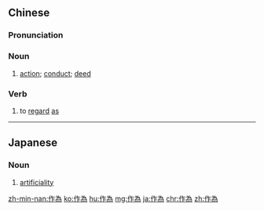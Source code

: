 {{also|作为}}
==Chinese==
{{zh-forms|s=作为}}

===Pronunciation===
{{zh-pron
|m=zuòwéi
|c=zok3 wai4
|h=pfs=chok-vì
|mn=chok-ûi
|cat=n
}}

===Noun===
{{zh-noun}}

# {{lb|zh|Elementary Mandarin}} [[action]]; [[conduct]]; [[deed]]

===Verb===
{{zh-verb}}

# {{lb|zh|Elementary Mandarin}} to [[regard]] [[as]]

----

==Japanese==
{{ja-kanjitab|さく|い|yomi=o}}

===Noun===
{{ja-noun|さくい}}

# [[artificiality]]

[[zh-min-nan:作為]]
[[ko:作為]]
[[hu:作為]]
[[mg:作為]]
[[ja:作為]]
[[chr:作為]]
[[zh:作為]]